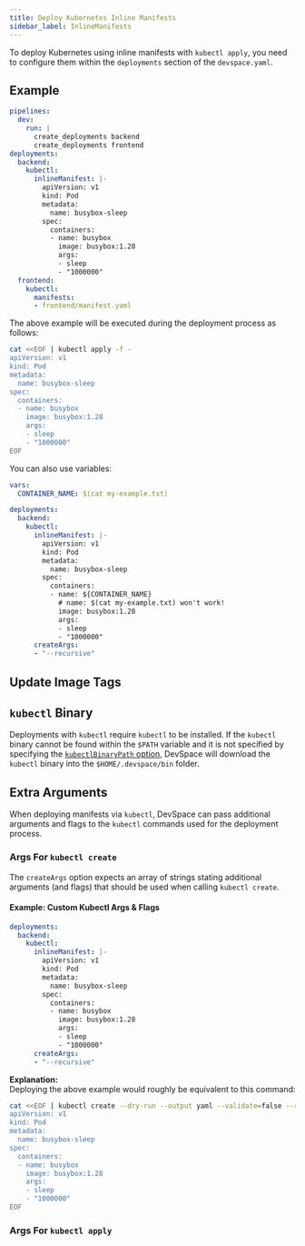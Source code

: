 ```yaml
---
title: Deploy Kubernetes Inline Manifests
sidebar_label: InlineManifests
---
```



To deploy Kubernetes using inline manifests with `kubectl apply`, you need to configure them within the `deployments` section of the `devspace.yaml`.


## Example
```yaml title=devspace.yaml
pipelines:
  dev: 
    run: |
      create_deployments backend
      create_deployments frontend
deployments:
  backend:
    kubectl:
      inlineManifest: |-
        apiVersion: v1
        kind: Pod
        metadata:
          name: busybox-sleep
        spec:
          containers:
          - name: busybox
            image: busybox:1.28
            args:
            - sleep
            - "1000000"
  frontend:
    kubectl:
      manifests:
      - frontend/manifest.yaml
```

The above example will be executed during the deployment process as follows:
```bash
cat <<EOF | kubectl apply -f -
apiVersion: v1
kind: Pod
metadata:
  name: busybox-sleep
spec:
  containers:
  - name: busybox
    image: busybox:1.28
    args:
    - sleep
    - "1000000"
EOF
```

You can also use variables:

```yaml
vars:
  CONTAINER_NAME: $(cat my-example.txt)

deployments:
  backend:
    kubectl:
      inlineManifest: |-
        apiVersion: v1
        kind: Pod
        metadata:
          name: busybox-sleep
        spec:
          containers:
          - name: ${CONTAINER_NAME}
            # name: $(cat my-example.txt) won't work!
            image: busybox:1.28
            args:
            - sleep
            - "1000000"
      createArgs:
      - "--recursive"
```

## Update Image Tags

<FragmentUpdateImageTags/>


## `kubectl` Binary
Deployments with `kubectl` require `kubectl` to be installed. If the `kubectl` binary cannot be found within the `$PATH` variable and it is not specified by specifying the [`kubectlBinaryPath` option](./README.mdx#deployments-kubectl-kubectlBinaryPath), DevSpace will download the `kubectl` binary into the `$HOME/.devspace/bin` folder.



## Extra Arguments
When deploying manifests via `kubectl`, DevSpace can pass additional arguments and flags to the `kubectl` commands used for the deployment process.

### Args For `kubectl create`
The `createArgs` option expects an array of strings stating additional arguments (and flags) that should be used when calling `kubectl create`.

#### Example: Custom Kubectl Args & Flags
```yaml
deployments:
  backend:
    kubectl:
      inlineManifest: |-
        apiVersion: v1
        kind: Pod
        metadata:
          name: busybox-sleep
        spec:
          containers:
          - name: busybox
            image: busybox:1.28
            args:
            - sleep
            - "1000000"
      createArgs:
      - "--recursive"
```
**Explanation:**  
Deploying the above example would roughly be equivalent to this command:
```bash
cat <<EOF | kubectl create --dry-run --output yaml --validate=false --recursive -f -
apiVersion: v1
kind: Pod
metadata:
  name: busybox-sleep
spec:
  containers:
  - name: busybox
    image: busybox:1.28
    args:
    - sleep
    - "1000000"
EOF
```


### Args For `kubectl apply`

<FragmentKubectlApplyArgs/>
